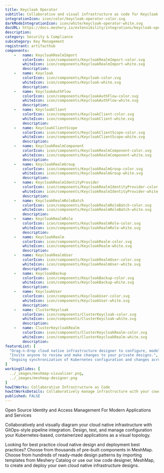 ```yaml
---
title: Keycloak Operator
subtitle: Collaborative and visual infrastructure as code for Keycloak Operator
integrationIcon: icon/color/keycloak-operator-color.svg
darkModeIntegrationIcon: icon/white/keycloak-operator-white.svg
docURL: https://docs.meshery.io/extensibility/integrations/keycloak-operator
description: 
category: Security & Compliance
subcategory: Key Management
registrant: artifacthub
components: 
	-	name: KeycloakRealmImport
		colorIcon: icon/components/KeycloakRealmImport-color.svg
		whiteIcon: icon/components/KeycloakRealmImport-white.svg
		description: 
	-	name: Keycloak
		colorIcon: icon/components/Keycloak-color.svg
		whiteIcon: icon/components/Keycloak-white.svg
		description: 
	-	name: KeycloakAuthFlow
		colorIcon: icon/components/KeycloakAuthFlow-color.svg
		whiteIcon: icon/components/KeycloakAuthFlow-white.svg
		description: 
	-	name: KeycloakClient
		colorIcon: icon/components/KeycloakClient-color.svg
		whiteIcon: icon/components/KeycloakClient-white.svg
		description: 
	-	name: KeycloakClientScope
		colorIcon: icon/components/KeycloakClientScope-color.svg
		whiteIcon: icon/components/KeycloakClientScope-white.svg
		description: 
	-	name: KeycloakRealmComponent
		colorIcon: icon/components/KeycloakRealmComponent-color.svg
		whiteIcon: icon/components/KeycloakRealmComponent-white.svg
		description: 
	-	name: KeycloakRealmGroup
		colorIcon: icon/components/KeycloakRealmGroup-color.svg
		whiteIcon: icon/components/KeycloakRealmGroup-white.svg
		description: 
	-	name: KeycloakRealmIdentityProvider
		colorIcon: icon/components/KeycloakRealmIdentityProvider-color.svg
		whiteIcon: icon/components/KeycloakRealmIdentityProvider-white.svg
		description: 
	-	name: KeycloakRealmRoleBatch
		colorIcon: icon/components/KeycloakRealmRoleBatch-color.svg
		whiteIcon: icon/components/KeycloakRealmRoleBatch-white.svg
		description: 
	-	name: KeycloakRealmRole
		colorIcon: icon/components/KeycloakRealmRole-color.svg
		whiteIcon: icon/components/KeycloakRealmRole-white.svg
		description: 
	-	name: KeycloakRealm
		colorIcon: icon/components/KeycloakRealm-color.svg
		whiteIcon: icon/components/KeycloakRealm-white.svg
		description: 
	-	name: KeycloakRealmUser
		colorIcon: icon/components/KeycloakRealmUser-color.svg
		whiteIcon: icon/components/KeycloakRealmUser-white.svg
		description: 
	-	name: KeycloakBackup
		colorIcon: icon/components/KeycloakBackup-color.svg
		whiteIcon: icon/components/KeycloakBackup-white.svg
		description: 
	-	name: KeycloakUser
		colorIcon: icon/components/KeycloakUser-color.svg
		whiteIcon: icon/components/KeycloakUser-white.svg
		description: 
	-	name: ClusterKeycloak
		colorIcon: icon/components/ClusterKeycloak-color.svg
		whiteIcon: icon/components/ClusterKeycloak-white.svg
		description: 
	-	name: ClusterKeycloakRealm
		colorIcon: icon/components/ClusterKeycloakRealm-color.svg
		whiteIcon: icon/components/ClusterKeycloakRealm-white.svg
		description: 
featureList: [
  "Drag-n-drop cloud native infrastructure designer to configure, model, and deploy your workloads.",
  "Invite anyone to review and make changes to your private designs.",
  "Ongoing synchronization of Kubernetes configuration and changes across any number of clusters."
]
workingSlides: [
  ../_images/meshmap-visualizer.png,
  ../_images/meshmap-designer.png
]
howItWorks: Collaborative Infrastructure as Code
howItWorksDetails: Collaboratively manage infrastructure with your coworkers synchronously sharing the same designs.
published: FALSE
---
```

<p>
Open Source Identity and Access Management For Modern Applications and Services
</p>
<p>
    Collaboratively and visually diagram your cloud native infrastructure with GitOps-style pipeline integration. Design, test, and manage configuration your Kubernetes-based, containerized applications as a visual topology.
</p>
<p>
    Looking for best practice cloud native design and deployment best practices? Choose from thousands of pre-built components in MeshMap. Choose from hundreds of ready-made design patterns by importing templates from Meshery Catalog or use our low code designer, MeshMap, to create and deploy your own cloud native infrastructure designs.
</p>
